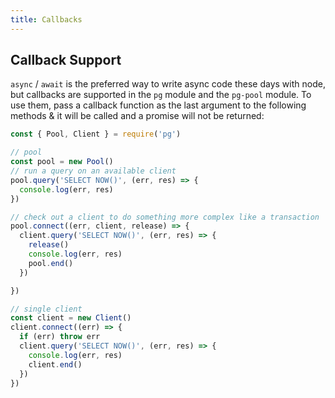 ```yaml
---
title: Callbacks
---
```


## Callback Support

`async` / `await` is the preferred way to write async code these days with node, but callbacks are supported in the `pg` module and the `pg-pool` module. To use them, pass a callback function as the last argument to the following methods & it will be called and a promise will not be returned:


```js
const { Pool, Client } = require('pg')

// pool
const pool = new Pool()
// run a query on an available client
pool.query('SELECT NOW()', (err, res) => {
  console.log(err, res)
})

// check out a client to do something more complex like a transaction
pool.connect((err, client, release) => {
  client.query('SELECT NOW()', (err, res) => {
    release()
    console.log(err, res)
    pool.end()
  })

})

// single client
const client = new Client()
client.connect((err) => {
  if (err) throw err
  client.query('SELECT NOW()', (err, res) => {
    console.log(err, res)
    client.end()
  })
})
```
